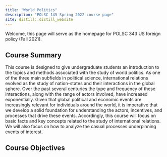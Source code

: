 ```yaml
---
title: "World Politics"
description: "POLSC 145 Spring 2022 course page"
site: distill::distill_website
---
```


Welcome, this page will serve as the homepage for POLSC 343 US foreign policy (Fall 2021).


## Course Summary
 
This course is designed to give undergraduate students an introduction to the topics and methods associated
with the study of world politics. As one of the three main subfields in political science, international
relations evolved as the study of nation-states and their interactions in the global sphere. Over the past
several centuries the type and frequency of these interactions, along with the range of actors involved, have
increased exponentially. Given that global political and economic events are increasingly relevant for individuals
around the world, it is imperative that we develop a solid foundation for understanding the actors,
incentives, and processes that drive these events. Accordingly, this course will focus on basic facts and key
concepts related to the study of international relations. We will also focus on how to analyze the casual
processes underpinning events of interest.

## Course Objectives

